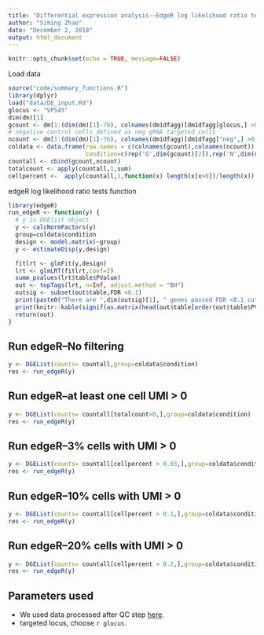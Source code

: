 ```yaml
---
title: "Differential expression analysis--EdgeR log likelihood ratio tests"
author: "Siming Zhao"
date: "December 2, 2018"
output: html_document
---
```


```r
knitr::opts_chunk$set(echo = TRUE, message=FALSE)
```

Load data
```r
source("code/summary_functions.R")
library(dplyr)
load("data/DE_input.Rd")
glocus <- "VPS45"
dim(dm)[1]
gcount <- dm[1:(dim(dm)[1]-76), colnames(dm1dfagg)[dm1dfagg[glocus,] >0 & nlocus==1]]
# negative control cells defined as neg gRNA targeted cells
ncount <- dm[1:(dim(dm)[1]-76), colnames(dm1dfagg)[dm1dfagg["neg",] >0 & nlocus==1]]
coldata <- data.frame(row.names = c(colnames(gcount),colnames(ncount)),     
                      condition=c(rep('G',dim(gcount)[2]),rep('N',dim(ncount)[2])))
countall <- cbind(gcount,ncount)
totalcount <- apply(countall,1,sum)
cellpercent <-  apply(countall,1,function(x) length(x[x>0])/length(x))
```

edgeR log likelihood ratio tests function
```r
library(edgeR)
run_edgeR <- function(y) {
  # y is DGElist object
  y <- calcNormFactors(y)
  group=coldata$condition
  design <- model.matrix(~group)
  y <- estimateDisp(y,design)

  fitlrt <- glmFit(y,design)
  lrt <- glmLRT(fitlrt,coef=2)
  summ_pvalues(lrt$table$PValue)
  out <- topTags(lrt, n=Inf, adjust.method = "BH")
  outsig <- subset(out$table,FDR <0.1)
  print(paste0("There are ",dim(outsig)[1], " genes passed FDR <0.1 cutoff"))
  print(knitr::kable(signif(as.matrix(head(out$table[order(out$table$PValue),])),digit=2)))
  return(out)
}
```

## Run edgeR--No filtering
```r
y <- DGEList(counts= countall,group=coldata$condition)
res <- run_edgeR(y)
```

## Run edgeR--at least one cell UMI > 0 
```r
y <- DGEList(counts= countall[totalcount>0,],group=coldata$condition)
res <- run_edgeR(y)
```

## Run edgeR--3% cells with UMI > 0
```r
y <- DGEList(counts= countall[cellpercent > 0.03,],group=coldata$condition)
res <- run_edgeR(y)
```

## Run edgeR--10% cells with UMI > 0
```r
y <- DGEList(counts= countall[cellpercent > 0.1,],group=coldata$condition)
res <- run_edgeR(y)
```

## Run edgeR--20% cells with UMI > 0
```r
y <- DGEList(counts= countall[cellpercent > 0.2,],group=coldata$condition)
res <- run_edgeR(y)
```

## Parameters used
* We used data processed after QC step [here](Quality_metrics.html).  
* targeted locus, choose `r glocus`. 
